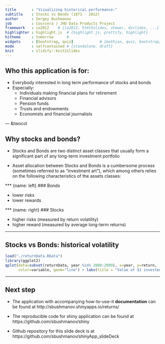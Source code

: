 ```yaml
---
title       : "Vizualizing historical performance:"
subtitle    : Stocks vs Bonds (1871 - 2012)
author      : Sergey Bushmanov
job         : Coursera / JHU Data Products Project
framework   : io2012    # {io2012, html5slides, shower, dzslides, ...}
highlighter : highlight.js  # {highlight.js, prettify, highlight}
hitheme     : tomorrow      # 
widgets     : [bootstrap, quiz]            # {mathjax, quiz, bootstrap}
mode        : selfcontained # {standalone, draft}
knit        : slidify::knit2slides
---
```


## Who this application is for:

- Everybody interested in long term performance of stocks and bonds
- Especially:  
  - Individuals making financial plans for retirement  
  - Financial advisors  
  - Pension funds  
  - Trusts and endowments  
  - Economists and financial journalists  

--- &twocol

## Why stocks and bonds?

- Stocks and Bonds are two distinct asset classes that usually form a significant part of any long-term investment portfolio

- Asset allocation between Stocks and Bonds is a cumbersome process (sometimes referred to as "investment art"), which among others relies on the following characteristics of the assets classes:

*** {name: left}
### Bonds 

- lower risks
- lower rewards

*** {name: right}
### Stocks  

- higher risks (measured by return volatility)
- higher reward (measured by average long-term returns)


--- 

## Stocks vs Bonds: historical volatility

```r
load("./returnData.RData")
library(ggplot2)
qplot(data=subset(returnData, year %in% 2000:2009), x=year, y=return, 
      color=variable, geom="line") + labs(title = "Value of $1 invested in 2000 through 2009")
```


---

## Next step

- The application with accompanying how-to-use-it **documentation** can be found at
http://sbushmanov.shinyapps.io/returns/  

- The reproducible code for shiny application can be found at 
https://github.com/sbushmanov/shiny

- Github repository for this slide deck is at
https://github.com/sbushmanov/shinyApp_slideDeck

